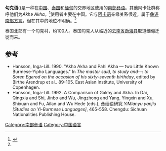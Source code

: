 {{More footnotes needed|time=2021-03-28T03:58:21+00:00}}
{{Infobox language
|name=勾克语
|altname=Gɔkhý
|nativename=
|states=中国
|region=[[云南省|云南省]]
|ethnicity=
|speakers=?
|date=
|familycolor=汉藏语系
|fam2=([[藏缅语族|藏缅语族]])
|fam3=[[缅彝语群|缅彝语群]]
|fam4=[[彝语支|彝语支]]
|fam5=[[彝语南部方言|彝语南部方言]]
|fam6=[[阿卡语|阿卡语]]?<br>[[勾克－搓梭语群|勾克－搓梭语群]]?
|iso3=none
|linglist=0ns
|glotto=none
}}

'''勾克语'''({{IPA|Gɔkhý}})是一种在[[中国|中国]]、[[泰国|泰国]]和[[缅甸|缅甸]]的交界地区使用的[[彝语南部方言|南部彝语]]。其他阿卡社群称呼他们为''Akhə Akha''。<ref name=":0">{{Cite book|title=YiMianyu yanjiu [Studies on Yi-Burmese Languages]|last=Hansson|first=Inga-Lill|publisher=Chengdu: Sichuan Nationalities Publishing House|year=1997|pages=465–558}}</ref>使用者主要在中国。它与[[阿卡语|阿卡语]]亲缘关系很近，属于[[彝语南部方言|彝语南部方言]]，但在其中的地位不明确。<ref name=":0" />

泰国北部有一个勾克村，约100人。泰国勾克人从临近的[[云南省|云南省]][[勐海县|勐海县]]取道缅甸迁徙而来。

==参考==
{{Reflist}}
*Hansson, Inga-Lill. 1990. "Akhə Akha and Pahi Akha — two Little Known Burmese-Yipho Languages." In ''The master said, to study and--: to Soren Egerod on the occasion of his sixty-seventh birthday'', edited by Birthe Arendrup et al.. 89-105. East Asian Institute, University of Copenhagen.
*Hansson, Inga-Lill. 1992. A Comparison of Gɔkhy and Akha. In Dai, Qingxia and Shi, Jinbo and Wu, Jingzhong and Yang, Yingxin and Xu, Shixuan and Fu, Ailan and Wu Hede (eds.), 彝缅语研究 ''YiMianyu yanjiu [Studies on Yi-Burmese Languages]'', 465-558. Chengdu: Sichuan Nationalities Publishing House.

{{中国语言}}
{{汉藏语系}}
{{Lolo-Burmese languages}}
{{规范控制}}

[[Category:南部彝语|Category:南部彝语]]
[[Category:中国语言|Category:中国语言]]

{{语言小作品}}